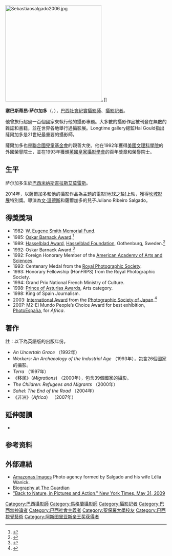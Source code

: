 [[Image:Sebastiaosalgado2006.jpg|300px]]。]]

'''塞巴斯蒂昂·萨尔加多'''（{{lang-pt|'''Sebastião Salgado'''}}，{{bd|1944年|2月8日|||catIdx=Salgado, Sebastião}}），[[巴西人|巴西]][[社會紀實攝影|社會紀實]][[攝影師|攝影師]]、[[攝影記者|攝影記者]]。

他曾旅行超過一百個國家來執行他的攝影專題。大多數的攝影作品被刊登在無數的雜誌和書籍，並在世界各地舉行過攝影展。Longtime gallery總監Hal Gould指出薩爾加多是21世紀最重要的攝影師。

薩爾加多也是[[聯合國兒童基金會|聯合國兒童基金會]]的親善大使。他在1992年獲得[[美國文理科學院|美國文理科學院]]的外國榮譽院士，並在1993年獲頒[[英國皇家攝影學會|英國皇家攝影學會]]的百年獎章和榮譽院士。

== 生平 ==
萨尔加多生於[[巴西|巴西]][[米纳斯吉拉斯|米纳斯吉拉斯]][[艾莫雷斯|艾莫雷斯]]。

2014年，以薩爾加多和他的攝影作品為主題的電影[地球之盐]上映，獲得[[坎城影展|坎城影展]]特別獎。導演為[[文·溫德斯|文·溫德斯]]和薩爾加多的兒子Juliano Ribeiro Salgado。

==得獎獎項==
*1982: [[W._Eugene_Smith_Memorial_Fund|W. Eugene Smith Memorial Fund]].{{citation needed|date=August 2014}}
*1985: [[Oskar_Barnack_Award|Oskar Barnack Award]].<ref>{{cite web | url = http://www.leica-oskar-barnack-award.com/#/en/winner/winner-2002-1979 | accessdate = 2 May 2015 | publisher = [[Oskar_Barnack_Award|Oskar Barnack Award]] | title = Sebastião Salgado | archive-date = 2021-03-03 | archive-url = https://web.archive.org/web/20210303081017/https://www.leica-oskar-barnack-award.com/#/en/winner/winner-2002-1979 }}</ref>
*1989: [[Hasselblad_Award|Hasselblad Award]], [[Hasselblad_Foundation|Hasselblad Foundation]], Gothenburg, Sweden.<ref>{{cite web | url = http://www.hasselbladfoundation.org/1989-sebastiao-salgado/en/ | accessdate = 6 March 2015 | publisher = [[Hasselblad_Foundation|Hasselblad Foundation]] | title = Sebastião Salgado | archive-date = 2015-09-24 | archive-url = https://web.archive.org/web/20150924025058/http://www.hasselbladfoundation.org/1989-sebastiao-salgado/en/ }}</ref>
*1992: Oskar Barnack Award.<ref>{{cite web | url = http://www.leica-oskar-barnack-award.com/#/en/winner/winner-2002-1979 | accessdate = 2 May 2015 | publisher = [[Leica_Oskar_Barnack_Award|Leica Oskar Barnack Award]] | title = Sebastião Salgado | archive-date = 2021-03-03 | archive-url = https://web.archive.org/web/20210303081017/https://www.leica-oskar-barnack-award.com/#/en/winner/winner-2002-1979 }}</ref>
*1992: Foreign Honorary Member of the [[American_Academy_of_Arts_and_Sciences|American Academy of Arts and Sciences]].
*1993: Centenary Medal from the [[Royal_Photographic_Society|Royal Photographic Society]].
*1993: Honorary Fellowship (HonFRPS) from the Royal Photographic Society.
*1994: Grand Prix National French Ministry of Culture.{{citation needed|date=August 2014}}
*1998: [[Prince_of_Asturias_Awards|Prince of Asturias Awards]], Arts category.{{citation needed|date=August 2014}}
*1998: King of Spain Journalism.{{citation needed|date=August 2014}}
*2003: [[Photographic_Society_of_Japan_awards|International Award]] from the [[Photographic_Society_of_Japan|Photographic Society of Japan]].<ref>{{cite web | url = http://www.psj.or.jp/english/sub2.html | accessdate = 5 March 2015 | publisher = [[Photographic_Society_of_Japan|Photographic Society of Japan]] | title = Photographic Society of Japan Awards | archive-date = 2021-02-27 | archive-url = https://web.archive.org/web/20210227000523/http://www.psj.or.jp/english/sub2.html }}</ref>
*2007: M2-El Mundo People’s Choice Award for best exhibition, [[PhotoEspaña|PhotoEspaña]], for ''Africa''.{{citation needed|date=August 2014}}

== 著作 ==
註：以下為英語版的出版年份。

* ''An Uncertain Grace'' （1992年）
* ''Workers: An Archaeology of the Industrial Age'' （1993年），包含26個國家的攝影。
* ''Terra'' （1997年）
* 《移民》（''Migrations'') （2000年），包含39個國家的攝影。
* ''The Children: Refugees and Migrants'' （2000年）
* ''Sahel: The End of the Road'' （2004年）
* 《非洲》（''Africa''） （2007年）

== 延伸閱讀==
*{{cite news | last =Sage | first =Adam | title =Taking the espresso train | publisher =The Times | date =September 5, 2007 | url =http://entertainment.timesonline.co.uk/tol/arts_and_entertainment/visual_arts/article2386139.ece | accessdate =2007-09-08 | archive-date =2011-05-17 | archive-url =https://web.archive.org/web/20110517061700/http://entertainment.timesonline.co.uk/tol/arts_and_entertainment/visual_arts/article2386139.ece }}

== 参考资料 ==
{{Reflist}}

== 外部連結 ==
*[http://www.amazonasimages.com Amazonas Images] {{Wayback|url=http://www.amazonasimages.com/ |date=20210228180223 }} Photo agency formed by Salgado and his wife Lélia Wanick.
*[http://www.guardian.co.uk/arts/salgado/story/0,15021,1301926,00.html Biography at The Guardian] {{Wayback|url=http://www.guardian.co.uk/arts/salgado/story/0,15021,1301926,00.html |date=20080820130634 }}
*[http://www.nytimes.com/2009/05/31/arts/design/31fink.html  "Back to Nature, in Pictures and Action,"  New York Times, May 31, 2009] {{Wayback|url=http://www.nytimes.com/2009/05/31/arts/design/31fink.html |date=20191129013217 }}

{{阿斯图里亚斯亲王奖获得者|arts}}
{{Authority control}}
{{DEFAULTSORT:Salgado, Sebastiao}}
[[Category:巴西攝影師|Category:巴西攝影師]]
[[Category:馬格蘭攝影師|Category:馬格蘭攝影師]]
[[Category:攝影記者|Category:攝影記者]]
[[Category:巴西無神論者|Category:巴西無神論者]]
[[Category:巴西社會主義者|Category:巴西社會主義者]]
[[Category:聖保羅大學校友|Category:聖保羅大學校友]]
[[Category:巴西視覺藝術|Category:巴西視覺藝術]]
[[Category:阿斯图里亚斯亲王奖获得者|Category:阿斯图里亚斯亲王奖获得者]]